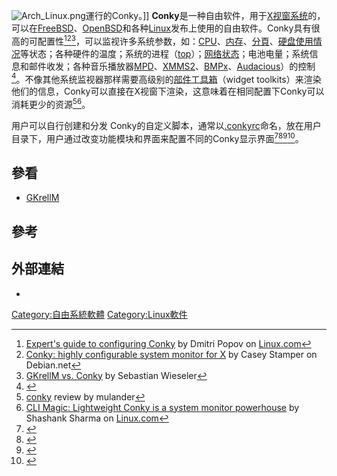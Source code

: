 {{noteTA
|G1=IT
|G2=FL
}}
{{Infobox Software
| name = Conky
| logo =<!-- Adding the brownish puppet logo based on a screencap from the TV show is a copyright violation, so please don’t do that. -->
| screenshot = Conky-unix-program-screen-shot.png
| caption = A typical Conky look
| author = Brenden Matthews
| developer = 
| released = 
| latest release version = {{wikidata|property|edit|reference|P348}}
| latest release date    = {{wikidata|qualifier|P348|P577}}
| operating system = [[Linux|Linux]]、[[FreeBSD|FreeBSD]]、[[OpenBSD|OpenBSD]]
| genre = {{link-en|系統監視器|System monitor}}
| license = [[GNU通用公共许可证|GNU通用公共许可证]]及[[BSD许可证|BSD许可证]]<ref name="about">{{Cite web |url=http://conky.sourceforge.net/aboutconky.html |title=About Conky |accessdate=2008-09-15 |archive-date=2008-07-05 |archive-url=https://web.archive.org/web/20080705221842/http://conky.sourceforge.net/aboutconky.html |dead-url=no }}</ref>
| website = [http://conky.sourceforge.net/ conky.sourceforge.net]
}}
[[File:Arch_Linux.png|thumb]]運行的Conky。]]
'''Conky'''是一种自由软件，用于[[X视窗系统|X视窗系统]]的{{link-en|系統監視器|System monitor}}，可以在[[FreeBSD|FreeBSD]]、[[OpenBSD|OpenBSD]]和各种[[Linux|Linux]]发布上使用的自由软件。Conky具有很高的可配置性<ref name="Popov">[http://www.linux.com/feature/136147 Expert's guide to configuring Conky] {{Wayback|url=http://www.linux.com/feature/136147 |date=20090203213230 }} by Dmitri Popov on [[Linux.com|Linux.com]]</ref><ref name="Stamper">[http://debaday.debian.net/2007/09/02/conky-highly-configurable-system-monitor-for-x/ Conky: highly configurable system monitor for X] {{Wayback|url=http://debaday.debian.net/2007/09/02/conky-highly-configurable-system-monitor-for-x/ |date=20080913140652 }} by Casey Stamper on Debian.net</ref><ref name="Wieseler">[http://blog.kickino.org/archives/2006/09/25/T23_09_45/ GKrellM vs. Conky] {{Wayback|url=http://blog.kickino.org/archives/2006/09/25/T23_09_45/ |date=20081202050734 }} by Sebastian Wieseler</ref>，可以监视许多系统参数，如：[[CPU|CPU]]、[[内存|内存]]、[[分頁|分頁]]、[[碟盤存儲|硬盘使用情况]]等状态；各种硬件的温度；系统的进程（[[top_(Unix)|top]]）；[[网卡|网络状态]]；电池电量；系统信息和邮件收发；各种音乐播放器[[Music_Player_Daemon|MPD]]、[[XMMS2|XMMS2]]、[[BMPx|BMPx]]、[[Audacious_Media_Player|Audacious]]）的控制<ref name="docs">{{Cite web |url=http://conky.sourceforge.net/docs.html |title=Conky documentation |accessdate=2008-09-15 |archive-date=2006-01-25 |archive-url=https://web.archive.org/web/20060125020209/http://conky.sourceforge.net/docs.html |dead-url=no }}</ref>。不像其他系统监视器那样需要高级别的[[部件工具箱|部件工具箱]]（widget toolkits）来渲染他们的信息，Conky可以直接在X视窗下渲染，这意味着在相同配置下Conky可以消耗更少的资源<ref name="mulander">[https://web.archive.org/web/20090723025730/http://my.opera.com/mulander/blog/show.dml/403237 conky] review by mulander</ref><ref name="Sharma">[http://www.linux.com/articles/56931 CLI Magic: Lightweight Conky is a system monitor powerhouse] {{Wayback|url=http://www.linux.com/articles/56931 |date=20081107104836 }} by Shashank Sharma on [[Linux.com|Linux.com]]</ref>。

用户可以自行创建和分发 Conky的自定义脚本，通常以[[.conkyrc|.conkyrc]]命名，放在用户目录下，用户通过改变功能模块和界面来配置不同的Conky显示界面<ref name="rc_screens">{{Cite web |url=http://ubuntuforums.org/showthread.php?p=1645914 |title=Post your .conkyrc files w/ screenshots |accessdate=2008-09-15 |archive-date=2009-02-15 |archive-url=https://web.archive.org/web/20090215115819/http://ubuntuforums.org/showthread.php?p=1645914 |dead-url=no }}</ref><ref name="scripts">{{Cite web |url=http://gnome-look.org/content/show.php/Conky+scripts?content=52896 |title=Conky scripts |accessdate=2008-09-15 |archive-date=2008-05-21 |archive-url=https://web.archive.org/web/20080521034837/http://www.gnome-look.org/content/show.php/Conky+scripts?content=52896 |dead-url=no }}</ref><ref name="gmail">{{Cite web |url=http://ubuntuforums.org/showthread.php?p=4219577 |title=Conky Gmail Revisited |accessdate=2008-09-15 |archive-date=2010-12-11 |archive-url=https://web.archive.org/web/20101211002743/http://ubuntuforums.org/showthread.php?p=4219577 |dead-url=no }}</ref><ref name="howto">{{Cite web |url=http://ubuntuforums.org/showthread.php?p=1194508 |title=Howto: Get a beautiful Conky 1.4.2 setup |accessdate=2008-09-15 |archive-date=2011-05-22 |archive-url=https://web.archive.org/web/20110522035232/http://ubuntuforums.org/showthread.php?p=1194508 |dead-url=no }}</ref>。

== 參看 ==
{{portal|自由軟體}}
*[[GKrellM|GKrellM]]

== 參考 ==
{{reflist}}

== 外部連結 ==
* {{github|brndnmtthws/conky}}

[[Category:自由系統軟體|Category:自由系統軟體]]
[[Category:Linux軟件|Category:Linux軟件]]